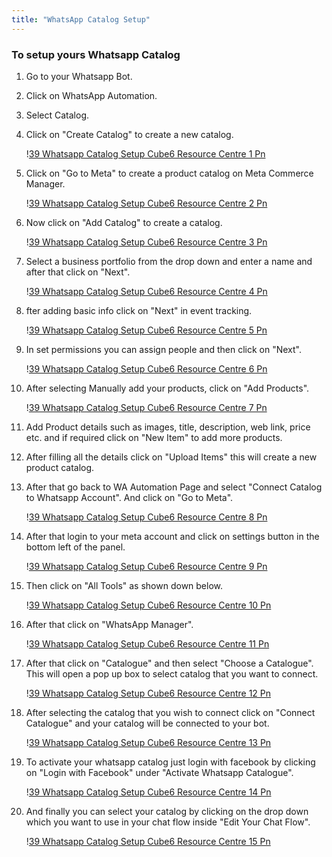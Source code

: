 ```yaml
---
title: "WhatsApp Catalog Setup"
---
```


### **To setup yours Whatsapp Catalog**

 1. Go to your Whatsapp Bot.
 2. Click on WhatsApp Automation.
 3. Select Catalog.
 4. Click on "Create Catalog" to create a new catalog.

    \![39 Whatsapp Catalog Setup  Cube6 Resource Centre 1 Pn](/images/how-botpenguin-works/whatsapp-catalog-setup/39.whatsapp_catalog_setup_\_Cube6_resource_centre-1.png)
 5. Click on "Go to Meta" to create a product catalog on Meta Commerce Manager.

    \![39 Whatsapp Catalog Setup  Cube6 Resource Centre 2 Pn](/images/how-botpenguin-works/whatsapp-catalog-setup/39.whatsapp_catalog_setup_\_Cube6_resource_centre-2.png)
 6. Now click on "Add Catalog" to create a catalog.

    \![39 Whatsapp Catalog Setup  Cube6 Resource Centre 3 Pn](/images/how-botpenguin-works/whatsapp-catalog-setup/39.whatsapp_catalog_setup_\_Cube6_resource_centre-3.png)
 7. Select a business portfolio from the drop down and enter a name and after that click on "Next".

    \![39 Whatsapp Catalog Setup  Cube6 Resource Centre 4 Pn](/images/how-botpenguin-works/whatsapp-catalog-setup/39.whatsapp_catalog_setup_\_Cube6_resource_centre-4.png)
 8. fter adding basic info click on "Next" in event tracking.

    \![39 Whatsapp Catalog Setup  Cube6 Resource Centre 5 Pn](/images/how-botpenguin-works/whatsapp-catalog-setup/39.whatsapp_catalog_setup_\_Cube6_resource_centre-5.png)
 9. In set permissions you can assign people and then click on "Next".

    \![39 Whatsapp Catalog Setup  Cube6 Resource Centre 6 Pn](/images/how-botpenguin-works/whatsapp-catalog-setup/39.whatsapp_catalog_setup_\_Cube6_resource_centre-6.png)
10. After selecting Manually add your products, click on "Add Products".

    \![39 Whatsapp Catalog Setup  Cube6 Resource Centre 7 Pn](/images/how-botpenguin-works/whatsapp-catalog-setup/39.whatsapp_catalog_setup_\_Cube6_resource_centre-7.png)
11. Add Product details such as images, title, description, web link, price etc. and if required click on "New Item" to add more products.
12. After filling all the details click on "Upload Items" this will create a new product catalog.
13. After that go back to WA Automation Page and select "Connect Catalog to Whatsapp Account". And click on "Go to Meta".

    \![39 Whatsapp Catalog Setup  Cube6 Resource Centre 8 Pn](/images/how-botpenguin-works/whatsapp-catalog-setup/39.whatsapp_catalog_setup_\_Cube6_resource_centre-8.png)
14. After that login to your meta account and click on settings button in the bottom left of the panel.

    \![39 Whatsapp Catalog Setup  Cube6 Resource Centre 9 Pn](/images/how-botpenguin-works/whatsapp-catalog-setup/39.whatsapp_catalog_setup_\_Cube6_resource_centre-9.png)
15. Then click on "All Tools" as shown down below.

    \![39 Whatsapp Catalog Setup  Cube6 Resource Centre 10 Pn](/images/how-botpenguin-works/whatsapp-catalog-setup/39.whatsapp_catalog_setup_\_Cube6_resource_centre-10.png)
16. After that click on "WhatsApp Manager".

    \![39 Whatsapp Catalog Setup  Cube6 Resource Centre 11 Pn](/images/how-botpenguin-works/whatsapp-catalog-setup/39.whatsapp_catalog_setup_\_Cube6_resource_centre-11.png)
17. After that click on "Catalogue" and then select "Choose a Catalogue". This will open a pop up box to select catalog that you want to connect.

    \![39 Whatsapp Catalog Setup  Cube6 Resource Centre 12 Pn](/images/how-botpenguin-works/whatsapp-catalog-setup/39.whatsapp_catalog_setup_\_Cube6_resource_centre-12.png)
18. After selecting the catalog that you wish to connect click on "Connect Catalogue" and your catalog will be connected to your bot.

    \![39 Whatsapp Catalog Setup  Cube6 Resource Centre 13 Pn](/images/how-botpenguin-works/whatsapp-catalog-setup/39.whatsapp_catalog_setup_\_Cube6_resource_centre-13.png)
19. To activate your whatsapp catalog just login with facebook by clicking on "Login with Facebook" under "Activate Whatsapp Catalogue".

    \![39 Whatsapp Catalog Setup  Cube6 Resource Centre 14 Pn](/images/how-botpenguin-works/whatsapp-catalog-setup/39.whatsapp_catalog_setup_\_Cube6_resource_centre-14.png)
20. And finally you can select your catalog by clicking on the drop down which you want to use in your chat flow inside "Edit Your Chat Flow".

    \![39 Whatsapp Catalog Setup  Cube6 Resource Centre 15 Pn](/images/how-botpenguin-works/whatsapp-catalog-setup/39.whatsapp_catalog_setup_\_Cube6_resource_centre-15.png)
